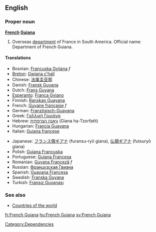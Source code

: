 ==English==
===Proper noun===
{{wikipedia}}
'''[[French]] [[Guiana]]'''
# Overseas [[department]] of France in South America. Official name: Department of French Guiana.

====Translations====
{{top}}
*Bosnian: [[Francuska Gvijana]] ''f''
*[[Breton]]: [[Gwiana c'hall]]
*Chinese: [[法属圭亚那]]
*Danish: [[Fransk Guyana]]
*Dutch: [[Frans Guyana]]
*[[Esperanto]]: [[Franca Gviano]]
*Finnish: [[Ranskan Guayana]]
*French: [[Guyane française]]  ''f''
*German: [[Französisch-Guayana]]
*Greek: [[Γαλλική Γουιάνα]]
*Hebrew: [[גיאנה הצרפתית]] (Giana ha-Tzorfatit)
*Hungarian: [[Francia Guayana]]
*Italian: [[Guiana francese]]
{{mid}}
*Japanese: [[フランス領ギアナ]] (furansu-ryō giana), [[仏領ギアナ]] (futsuryō giana)
*Polish: [[Gujana Francuska]]
*Portuguese: [[Guiana Francesa]]
*Romanian: [[Guyana Franceză]] ''f''
*Russian: [[Французская Гвиана]]
*Spanish: [[Guayana Francesa]]
*Swedish: [[Franska Guyana]]
*Turkish: [[Fransız Guyanası]]
{{bottom}}

===See also===
*[[Countries of the world]]

[[Category:Dependencies]]

[[fr:French Guiana]]
[[hu:French Guiana]]
[[sv:French Guiana]]